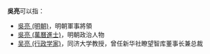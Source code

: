 '''吳亮'''可以指：
* [[吳亮_(明朝)|吳亮 (明朝)]]，明朝軍事將領
* [[吳亮_(萬曆進士)|吳亮 (萬曆進士)]]，明朝政治人物
* [[吴亮_(行政学家)|吴亮 (行政学家)]]，同济大学教授，曾任新华社瞭望智库董事长兼总裁

{{disambig|cat=二字吳姓人名消歧義|liang}}